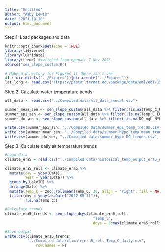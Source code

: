 ```yaml
---
title: "Untitled"
author: "Abby Lewis"
date: "2023-10-10"
output: html_document
---
```


Step 1: Load packages and data

```r
knitr::opts_chunk$set(echo = TRUE)
library(tidyverse)
library(lubridate)
library(trend) #switched from openair 7 Nov 2023
source("sen_slope_custom.R")

# Make a directory for Figures if there isn't one
if (!dir.exists("../Figures")){dir.create("../Figures")}
lat_long <- read.csv("https://pasta.lternet.edu/package/data/eml/edi/1530/1/fadd3eaa25b5fdd1fc4efba70e660579")
```

Step 2: Calculate water temperature trends

```r
all_data <- read.csv("../Compiled data/All_data_annual.csv")

summer_mean_sen <- sen_slope_custom(all_data %>% filter(!is.na(Temp_C_HYPO)), "Temp_C_HYPO")
summer_epi_sen <- sen_slope_custom(all_data %>% filter(!is.na(Temp_C_EPI)), "Temp_C_EPI")
summer_do_sen <- sen_slope_custom(all_data %>% filter(!is.na(DO_mgL_HYPO), DO_mgL_HYPO > 1), "DO_mgL_HYPO")

write.csv(summer_epi_sen, "../Compiled data/summer_epi_temp_trends.csv", row.names = F)
write.csv(summer_mean_sen, "../Compiled data/summer_hypo_temp_mean_trends.csv", row.names = F)
write.csv(summer_do_sen, "../Compiled data/summer_hypo_DO_trends.csv", row.names = F)
```

Step 3: Calculate daily air temperature trends

```r
#Load data
climate_era5 = read.csv("../Compiled data/historical_temp_output_era5_daily.csv")

climate_era5_roll <- climate_era5 %>%
  mutate(doy = yday(Date),
         Year = year(Date)) %>%
  group_by(LakeID) %>%
  arrange(Date) %>%
  mutate(Temp_C = zoo::rollmean(Temp_C, 30, align = "right", fill = NA)) %>%
  filter(doy < yday(as.Date("2022-08-31")),
         !is.na(Temp_C))

#Calculate trends
climate_era5_trends <- sen_slope_doys(climate_era5_roll, 
                                        "Temp_C",
                                        doys = 1:max(climate_era5_roll$doy))

#Save output
write.csv(climate_era5_trends, 
          "../Compiled data/climate_era5_roll_Temp_C_daily.csv", 
              row.names = F)
```

